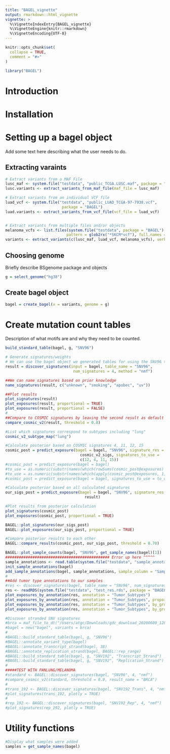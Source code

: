 ```yaml
---
title: "BAGEL_vignette"
output: rmarkdown::html_vignette
vignette: >
  %\VignetteIndexEntry{BAGEL_vignette}
  %\VignetteEngine{knitr::rmarkdown}
  %\VignetteEncoding{UTF-8}
---
```


```r
knitr::opts_chunk$set(
  collapse = TRUE,
  comment = "#>"
)
```

```r
library("BAGEL")
```

# Introduction

# Installation

# Setting up a bagel object
Add some text here describing what the user needs to do.

## Extracting varaints
```r

# Extract variants from a MAF File
lusc_maf <- system.file("testdata", "public_TCGA.LUSC.maf", package = "BAGEL") 
lusc.variants <- extract_variants_from_maf_file(maf_file = lusc_maf)

# Extract variants from an individual VCF file
luad_vcf <- system.file("testdata", "public_LUAD_TCGA-97-7938.vcf", 
                         package = "BAGEL")
luad.variants <- extract_variants_from_vcf_file(vcf_file = luad_vcf)


# Extract variants from multiple files and/or objects
melanoma_vcfs <- list.files(system.file("testdata", package = "BAGEL"), 
                           pattern = glob2rx("*SKCM*vcf"), full.names = TRUE)
variants <- extract_variants(c(lusc_maf, luad_vcf, melanoma_vcfs), verbose = TRUE)

```

## Choosing genome
Briefly describe BSgenome package and objects
```r
g = select_genome("hg38")
```

## Create bagel object
```r
bagel = create_bagel(x = variants, genome = g)
```

# Create mutation count tables
Description of what motifs are and why they need to be counted.

```r
build_standard_table(bagel, g, "SNV96")

# Generate signatures/weights
# We can use the bagel object we generated tables for using the SNV96 table
result = discover_signatures(input = bagel, table_name = "SNV96", 
                              num_signatures = 4, method = "nmf")

##We can name signatures based on prior knowledge
name_signatures(result, c("unknown", "smoking", "apobec", "uv"))

##Plot results
plot_signatures(result)
plot_exposures(result, proportional = TRUE)
plot_exposures(result, proportional = FALSE)
#
##Compare to COSMIC signatures by leaving the second result as default
compare_cosmic_v2(result, threshold = 0.8)

#List which signatures correspond to subtypes including "lung"
cosmic_v2_subtype_map("lung")

#Calculate posterior based on COSMIC signatures 4, 11, 12, 15
cosmic_post = predict_exposure(bagel = bagel, "SNV96", signature_res = 
                                 cosmic_v2_sigs, signatures_to_use = 
                                 c(12, 4, 11, 15))
#cosmic_post = predict_exposure(bagel = bagel)
#to_use = as.numeric(substr(names(which(rowSums(cosmic_post@exposures) > 10^-10)), 11, 12))
#to_use = as.numeric(substr(names(which(apply(cosmic_post@exposures, 1, max) > 10^-10)), 11, 12))
#cosmic_post = predict_exposure(bagel = bagel, signatures_to_use = to_use)

#Calculate posterior based on all calculated signatures
our_sigs_post = predict_exposure(bagel = bagel, "SNV96", signature_res = 
                                   result)

#Plot results from posterior calculation
plot_signatures(cosmic_post)
plot_exposures(cosmic_post, proportional = TRUE)

BAGEL::plot_signatures(our_sigs_post)
BAGEL::plot_exposures(our_sigs_post, proportional = TRUE)

#Compare posterior results to each other
BAGEL::compare_results(cosmic_post, our_sigs_post, threshold = 0.70)

BAGEL::plot_sample_counts(bagel, "SNV96", get_sample_names(bagel)[1])
############################################## Error up here ^^^^^
sample_annotations <- read.table(system.file("testdata", "sample_annotations.txt", package = "BAGEL"), sep = "\t", header=TRUE)
init_sample_annotations(bagel)
add_sample_annotations(bagel, sample_annotations, sample_column = "Sample_Names", columns_to_add = "Tumor_Subtypes")
#
##Add tumor type annotations to our samples
#res <- discover_signatures(bagel, table_name = "SNV96", num_signatures = 3)
res <- readRDS(system.file("testdata", "test_res.rds", package = "BAGEL"))
plot_exposures_by_annotation(res, annotation = "Tumor_Subtypes")
plot_exposures_by_annotation(res, annotation = "Tumor_Subtypes", proportional = FALSE)
plot_exposures_by_annotation(res, annotation = "Tumor_Subtypes", by_group = FALSE)
plot_exposures_by_annotation(res, annotation = "Tumor_Subtypes", by_group = FALSE, proportional = FALSE)

#Discover stranded SNV signatures
#brca = maf_file_to_dt("/Users/atgc/Downloads/gdc_download_20200609_120830.134740/995c0111-d90#b-4140-bee7-3845436c3b42/TCGA.BRCA.mutect.995c0111-d90b-4140-bee7-3845436c3b42.DR-10.0.somati#c.maf")
#bagel = new("bagel", variants = brca)
#
#BAGEL::build_standard_table(bagel, g, "SNV96")
#BAGEL::annotate_variant_type(bagel)
#BAGEL::annotate_transcript_strand(bagel, 38)
#BAGEL::annotate_replication_strand(bagel, BAGEL::rep_range)
#BAGEL::build_standard_table(bagel, g, "SNV192", "Transcript_Strand")
#BAGEL::build_standard_table(bagel, g, "SNV192", "Replication_Strand")
#
#####TEST WITH PANLUNG/MELANOMA
#standard <- BAGEL::discover_signatures(bagel, "SNV96", 4, "nmf")
#compare_cosmic_v2(standard, threshold = 0.9, result_name = "BRCA")
#
#trans_192 <- BAGEL::discover_signatures(bagel, "SNV192_Trans", 4, "nmf")
#plot_signatures(trans_192, plotly = TRUE)
#
#rep_192 <- BAGEL::discover_signatures(bagel, "SNV192_Rep", 4, "nmf")
#plot_signatures(rep_192, plotly = TRUE)
```

# Utility functions
```r
#Display what samples were added
samples = get_sample_names(bagel)
```

